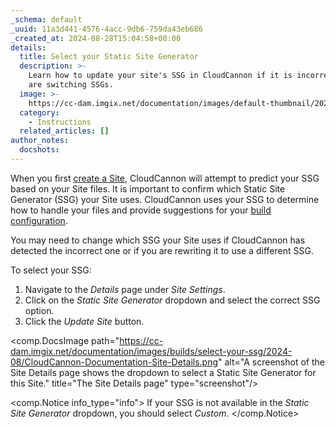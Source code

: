 ```yaml
---
_schema: default
_uuid: 11a3d441-4576-4acc-9db6-759da43eb686
_created_at: 2024-08-28T15:04:58+00:00
details:
  title: Select your Static Site Generator
  description: >-
    Learn how to update your site's SSG in CloudCannon if it is incorrect or you
    are switching SSGs.
  image: >-
    https://cc-dam.imgix.net/documentation/images/default-thumbnail/2023-Q4/CloudCannon-Documentation-Thumbnail.png
  category:
    - Instructions
  related_articles: []
author_notes:
  docshots:
---
```

When you first [create a Site](/documentation/guides/universal-starter-guide/), CloudCannon will attempt to predict your SSG based on your Site files. It is important to confirm which Static Site Generator (SSG) your Site uses. CloudCannon uses your SSG to determine how to handle your files and provide suggestions for your [build configuration](/documentation/articles/configure-your-command-line-options/).

You may need to change which SSG your Site uses if CloudCannon has detected the incorrect one or if you are rewriting it to use a different SSG.

To select your SSG:

1. Navigate to the *Details* page under *Site Settings*.
2. Click on the *Static Site Generator* dropdown and select the correct SSG option.
3. Click the *Update Site* button.

<comp.DocsImage path="https://cc-dam.imgix.net/documentation/images/builds/select-your-ssg/2024-08/CloudCannon-Documentation-Site-Details.png" alt="A screenshot of the Site Details page shows the dropdown to select a Static Site Generator for this Site." title="The Site Details page" type="screenshot"/>

<comp.Notice info_type="info">
  If your SSG is not available in the *Static Site Generator* dropdown, you should select *Custom*.
</comp.Notice>